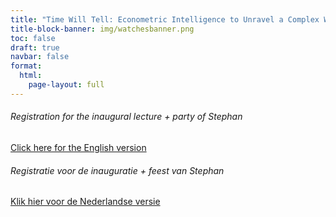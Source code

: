 ```yaml
---
title: "Time Will Tell: Econometric Intelligence to Unravel a Complex World"
title-block-banner: img/watchesbanner.png
toc: false
draft: true
navbar: false
format: 
  html:
    page-layout: full
---
```



###### Registration for the inaugural lecture + party of Stephan

[Click here for the English version](https://maastrichtuniversity.eu.qualtrics.com/jfe/form/SV_2ogEFCaQ57cR1Fc?Q_Language=EN)

###### Registratie voor de inauguratie + feest van Stephan

[Klik hier voor de Nederlandse versie](https://maastrichtuniversity.eu.qualtrics.com/jfe/form/SV_2ogEFCaQ57cR1Fc?Q_Language=NL)


